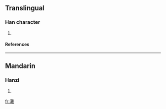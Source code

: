 ==Translingual==
===Han character===
{{Han char|rn=85|rad=水|as=17|sn=20|four=3315<sub>0</sub>|canj=水十戈金 (EJIC)}}
# {{defn|Han|sort=水17}}
====References====
{{Han ref|kx=0661.220|dkj=18715|dj=1071.050|hdz=31791.090|uh=703B|ud=28731|bh=F467|bd=62567}}

----
==Mandarin==
===Hanzi===
{{cmn-hanzi|pin=[[dài]] (dai4)|wg=tai<sup>4</sup>}}
# {{defn|Mandarin}}

[[fr:瀻]]